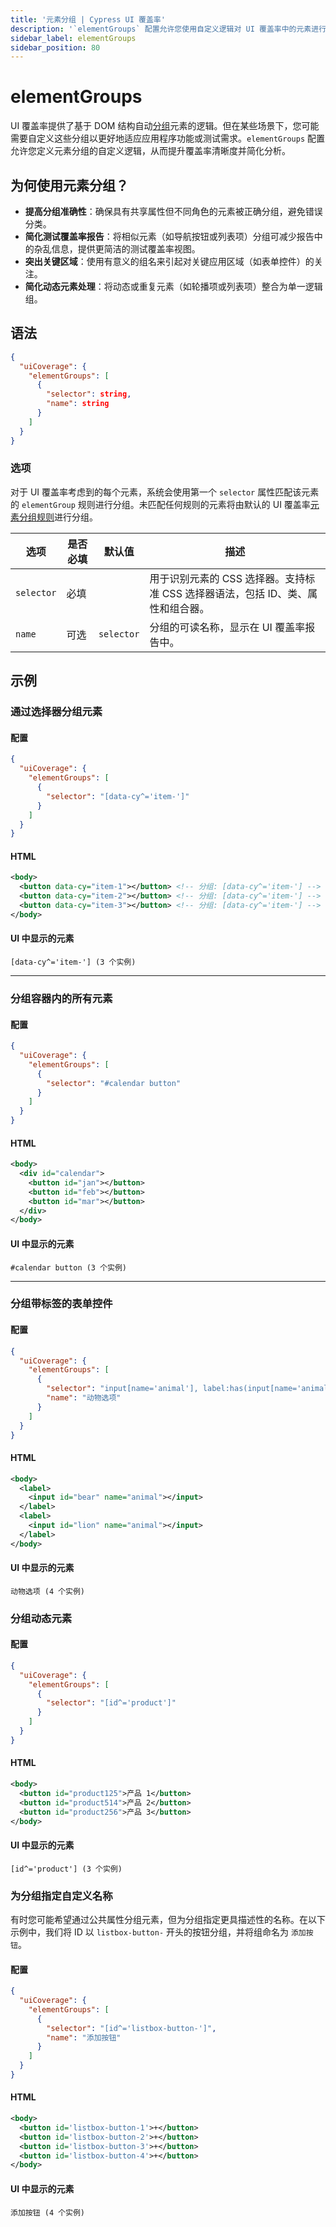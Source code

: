 ```yaml
---
title: '元素分组 | Cypress UI 覆盖率'
description: '`elementGroups` 配置允许您使用自定义逻辑对 UI 覆盖率中的元素进行分组。'
sidebar_label: elementGroups
sidebar_position: 80
---
```


<ProductHeading product="ui-coverage" />

# elementGroups

UI 覆盖率提供了基于 DOM 结构自动[分组](/ui-coverage/core-concepts/element-grouping)元素的逻辑。但在某些场景下，您可能需要自定义这些分组以更好地适应应用程序功能或测试需求。`elementGroups` 配置允许您定义元素分组的自定义逻辑，从而提升覆盖率清晰度并简化分析。

## 为何使用元素分组？

- **提高分组准确性**：确保具有共享属性但不同角色的元素被正确分组，避免错误分类。
- **简化测试覆盖率报告**：将相似元素（如导航按钮或列表项）分组可减少报告中的杂乱信息，提供更简洁的测试覆盖率视图。
- **突出关键区域**：使用有意义的组名来引起对关键应用区域（如表单控件）的关注。
- **简化动态元素处理**：将动态或重复元素（如轮播项或列表项）整合为单一逻辑组。

## 语法

```json
{
  "uiCoverage": {
    "elementGroups": [
      {
        "selector": string,
        "name": string
      }
    ]
  }
}
```

### 选项

对于 UI 覆盖率考虑到的每个元素，系统会使用第一个 `selector` 属性匹配该元素的 `elementGroup` 规则进行分组。未匹配任何规则的元素将由默认的 UI 覆盖率[元素分组规则](/ui-coverage/core-concepts/element-grouping)进行分组。

| 选项        | 是否必填 | 默认值     | 描述                                                                                                                      |
| ----------- | -------- | ---------- | ------------------------------------------------------------------------------------------------------------------------ |
| `selector`  | 必填     |            | 用于识别元素的 CSS 选择器。支持标准 CSS 选择器语法，包括 ID、类、属性和组合器。                                           |
| `name`      | 可选     | `selector` | 分组的可读名称，显示在 UI 覆盖率报告中。                                                                                 |

## 示例

### 通过选择器分组元素

#### 配置

```json
{
  "uiCoverage": {
    "elementGroups": [
      {
        "selector": "[data-cy^='item-']"
      }
    ]
  }
}
```

#### HTML

```xml
<body>
  <button data-cy="item-1"></button> <!-- 分组: [data-cy^='item-'] -->
  <button data-cy="item-2"></button> <!-- 分组: [data-cy^='item-'] -->
  <button data-cy="item-3"></button> <!-- 分组: [data-cy^='item-'] -->
</body>
```

#### UI 中显示的元素

```
[data-cy^='item-'] (3 个实例)
```

---

### 分组容器内的所有元素

#### 配置

```json
{
  "uiCoverage": {
    "elementGroups": [
      {
        "selector": "#calendar button"
      }
    ]
  }
}
```

#### HTML

```xml
<body>
  <div id="calendar">
    <button id="jan"></button>
    <button id="feb"></button>
    <button id="mar"></button>
  </div>
</body>
```

#### UI 中显示的元素

```
#calendar button (3 个实例)
```

---

### 分组带标签的表单控件

#### 配置

```json
{
  "uiCoverage": {
    "elementGroups": [
      {
        "selector": "input[name='animal'], label:has(input[name='animal'])",
        "name": "动物选项"
      }
    ]
  }
}
```

#### HTML

```xml
<body>
  <label>
    <input id="bear" name="animal"></input>
  </label>
  <label>
    <input id="lion" name="animal"></input>
  </label>
</body>
```

#### UI 中显示的元素

```
动物选项 (4 个实例)
```

### 分组动态元素

#### 配置

```json
{
  "uiCoverage": {
    "elementGroups": [
      {
        "selector": "[id^='product']"
      }
    ]
  }
}
```

#### HTML

```xml
<body>
  <button id="product125">产品 1</button>
  <button id="product514">产品 2</button>
  <button id="product256">产品 3</button>
</body>
```

#### UI 中显示的元素

```
[id^='product'] (3 个实例)
```

### 为分组指定自定义名称

有时您可能希望通过公共属性分组元素，但为分组指定更具描述性的名称。在以下示例中，我们将 ID 以 `listbox-button-` 开头的按钮分组，并将组命名为 `添加按钮`。

#### 配置

```json
{
  "uiCoverage": {
    "elementGroups": [
      {
        "selector": "[id^='listbox-button-']",
        "name": "添加按钮"
      }
    ]
  }
}
```

#### HTML

```xml
<body>
  <button id='listbox-button-1'>+</button>
  <button id='listbox-button-2'>+</button>
  <button id='listbox-button-3'>+</button>
  <button id='listbox-button-4'>+</button>
</body>
```

#### UI 中显示的元素

```
添加按钮 (4 个实例)
```